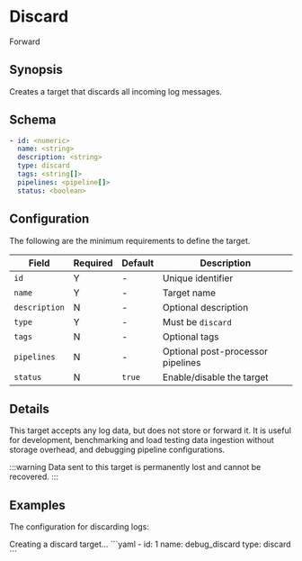 # Discard

<span className="theme-doc-version-badge badge badge--secondary">Forward</span>

## Synopsis

Creates a target that discards all incoming log messages.

## Schema

```yaml
- id: <numeric>
  name: <string>
  description: <string>
  type: discard
  tags: <string[]>
  pipelines: <pipeline[]>
  status: <boolean>
```

## Configuration

The following are the minimum requirements to define the target.

|Field|Required|Default|Description|
|---|---|---|---|
|`id`|Y|-|Unique identifier|
|`name`|Y|-|Target name|
|`description`|N|-|Optional description|
|`type`|Y|-|Must be `discard`|
|`tags`|N|-|Optional tags|
|`pipelines`|N|-|Optional post-processor pipelines|
|`status`|N|`true`|Enable/disable the target|

## Details

This target accepts any log data, but does not store or forward it. It is useful for development, benchmarking and load testing data ingestion without storage overhead, and debugging pipeline configurations.

:::warning
Data sent to this target is permanently lost and cannot be recovered.
:::

## Examples

The configuration for discarding logs:

<ExampleGrid>
  <CommentCol>
    Creating a discard target...
  </CommentCol>
  <CodeCol>
    ```yaml
    - id: 1
      name: debug_discard
      type: discard
    ```
  </CodeCol>
</ExampleGrid>
